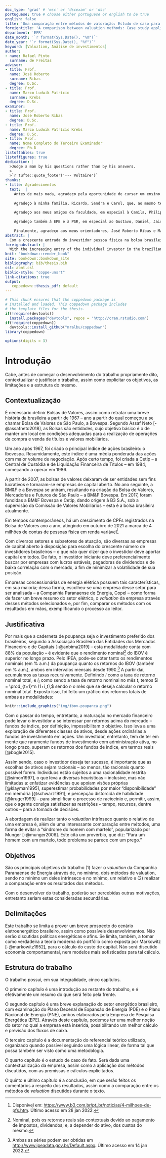 ```yaml
---
doc_type: 'grad' # 'msc' or 'dscexam' or 'dsc'
portuguese: true # choose either portuguese or english to be true
english: false
title: 'Uma comparação entre métodos de valoração: Estudo de caso para a Copel'
foreigntitle: 'A comparison between valuation methods: Case study applied to Copel'
department: 'EPR'
date_month: '`r format(Sys.Date(), "%m")`'
date_year: '`r format(Sys.Date(), "%Y")`'
keyword: [Valuation, Análise de investimentos]
author:
- name: Rafael Pinto
  surname: de Freitas
advisor:
- title: Prof.
  name: José Roberto
  surname: Ribas
  degree: D.Sc.
- title: Prof.
  name: Marco Ludwik Patrício
  surname: Krebs
  degree: D.Sc.
examiner:
- title: Prof.
  name: José Roberto Ribas
  degree: D.Sc.
- title: Prof.
  name: Marco Ludwik Patrício Krebs
  degree: D.Sc.
- title: Prof.
  name: Nome Completo do Terceiro Examinador
  degree: Ph.D
listoftables: true
listoffigures: true
dedication: |
  >Judge a man by his questions rather than by his answers.
  >
  >`r tufte::quote_footer('--- Voltaire')`
thanks:
- title: Agradecimentos
  text:  |
    Antes de mais nada, agradeço pela oportunidade de cursar um ensino superior de qualidade de forma gratuita. Este é um investimento que a sociedade como um todo impartiu em mim; uma dívida monumental, se pensada pela ótica dos benefícios, e que pretendo pagar de volta com juros altos ao longo tempo.
    
    Agradeço à minha família, Ricardo, Sandra e Carol, que, ao mesmo tempo que me proveram um compasso moral para me guiar ao longo da vida, sempre me deixaram livre para fazer minhas próprias escolhas e adaptar essa ferramenta tão poderosa. Enfaticamente, eu não seria a pessoa que eu sou, caso não fossem vocês. Agradeço também ao meu tio Marco por ser, além da pessoa mais descontraída que eu conheço, um facilitador enorme da minha vida acadêmica. Os dias seriam muito mais cinzas se eu não tivesse a sua companhia nessa jornada. Por fim, agradeço ao meu póstumo avô, Antônio. Me faltam as palavras para descrever quão heroica foi sua trajetória, começando com venda de balas no trem e encerrando com uma família formada, com diversos netos. Agora, descansa. Teu trabalho foi feito com maestria.
    
    Agradeço aos meus amigos da faculdade, em especial à Camila, Philippe, Thiago, Fernando e João. Vocês foram essenciais para meu desenvolvimento como pessoa e tornaram essa jornada tão mais fácil. Desde a colaboração em trabalhos até os momentos de descontração, saibam que estes momentos ficarão eternamente comigo, e espero que possamos cultivá-los para o resto da vida.
    
    Agradeço também à EPE e à PSR, em especial ao Gustavo, Daniel, Jairo e Monique. É um privilégio estar próximo de profissionais únicos e de distinção como vocês. São pessoas muito queridas e fundamentais para meu desenvolvimento não só como profissional, mas como pessoa.
    
    Finalmente, agradeço aos meus orientadores, José Roberto Ribas e Marco Krebs, por ministrarem diversas disciplinas que participei de forma excelente e também por me orientarem na criação deste trabalho.
abstract: |
  Com a crescente entrada do investidor pessoa física na bolsa brasileira (B3), cada vez mais são estudadas formas de filtrar ativos que aparentam estar atraentes, assim como métodos de determinação do valor justo de uma ação, de forma a conferir um retorno satisfatório para os investimentos. Frequentemente, os ativos selecionados são por vezes determinados de forma defensiva, escolhendo-se ativos com fluxos de caixa razoavelmente prevísiveis, assim como pagamento de dividendos. O presente trabalho tem por objetivo realizar um comparativo entre métodos de _valuation_ comumente utilizados, tanto de forma intrínseca e relativa, aplicados a uma empresa exemplo que satisfaça a condição de ação defensiva – no caso, a _holding_ do setor elétrico, Copel. Ao longo do trabalho, é explicitado o processo de cálculo de _valuation_, assim como os fundamentos da empresa. Por fim, é realizado o comparativo, determinados os valores justos para a _holding_.
foreignabstract: |
  With the increasing entry of the individual investor in the brazilian stock exchange (B3), more and more ways of filtering assets that appear to be attractive are studied, as well as methods of determining the fair value of a share, in order to provide a satisfactory return for said investments. Often, selected assets are sometimes determined defensively, choosing assets with reasonably predictable cash flows, as well as dividend payouts. The present work aims to make a comparison between commonly used valuation methods, both intrinsically and relatively, applied to an example company that satisfies the condition of defensive stock – in this case, the holding company of the electricity sector, Copel. Throughout the work, the process of valuation calculation is explicit, as well as the fundamentals of the company. Finally, the comparison is made, having determined the fair values for said holding company.
knit: "bookdown::render_book"
site: bookdown::bookdown_site
bibliography: bib/thesis.bib
csl: abnt.csl
biblio-style: "coppe-unsrt"
link-citations: true
output:
   coppedown::thesis_pdf: default
---
```


<!--
Above is the YAML (YAML Ain't Markup Language) header that includes a lot of metadata used to produce the document.  Be careful with spacing in this header!

If you'd prefer to not include a Dedication, for example, simply delete the section entirely, or silence (add #) them.

If you have other LaTeX packages you would like to include, delete the # before header-includes and list the packages after hyphens on new lines.

If you'd like to include a comment that won't be produced in your resulting file enclose it in a block like this.

If you receive a duplicate label error after knitting, make sure to delete the index.Rmd file and then knit again.
-->
```r
# This chunk ensures that the coppedown package is
# installed and loaded. This coppedown package includes
# the template files for the thesis.
if(!require(devtools))
  install.packages("devtools", repos = "http://cran.rstudio.com")
if(!require(coppedown))
  devtools::install_github("mralbu/coppedown")
library(coppedown)

options(digits = 3)
```

<!-- On ordering the chapter files:
There are two options:
1. Name your chapter files in the order in which you want them to appear (e.g., 01-Inro, 02-Data, 03-Conclusions).
2. Otherwise, you can specify the order in which they appear in the _bookdown.yml (for PDF only).

Do not include 00(two-hyphens)prelim.Rmd and 00-abstract.Rmd in the YAML file--they are handled in the YAML above differently for the PDF version.
-->
<!-- The {.unnumbered} option here means that the introduction will be "Chapter 0." You can also use {-} for no numbers
on chapters.
-->

# Introdução

Cabe, antes de começar o desenvolvimento do trabalho propriamente dito, contextualizar e justificar o trabalho, assim como explicitar os objetivos, as limitações e a estrutura do mesmo.

## Contextualização

É necessário definir Bolsas de Valores, assim como retratar uma breve história da brasileira a partir de 1967 -- ano a partir do qual começou a se chamar Bolsa de Valores de São Paulo, a Bovespa. Segundo Assaf Neto [-@assafneto2018], as Bolsas são entidades, cujo objetivo básico é o de manter um local em condições adequadas para a realização de operações de compra e venda de títulos e valores mobiliários.

Um ano após 1967, foi criado o principal índice de ações brasileiro: o Ibovespa. Resumidamente, este índice é uma média ponderada das ações com maior volume de negociação. Após certo tempo, foi criada a Cetip -- a Central de Custódia e de Liquidação Financeira de Títulos -- em 1984, começando a operar em 1986.

A partir de 2007, as bolsas de valores deixaram de ser entidades sem fins lucrativos e tornaram-se empresas de capital aberto. No ano seguinte, a BM&F e a Bovespa se uniram, resultando na criação da Bolsa de Valores, Mercadorias e Futuros de São Paulo -- a BM&F Bovespa. Em 2017, foram fundidas a BM&F Bovespa e Cetip, dando origem à B3 S.A., sob a supervisão da Comissão de Valores Mobiliários -- esta é a bolsa brasileira atualmente.

Em tempos contemporâneos, há um crescimento de CPFs registrados na Bolsa de Valores ano a ano, atingindo em outubro de 2021 a marca de 4 milhões de contas de pessoas física em renda variável[^aumentoCPF].

[^aumentoCPF]: Disponível em: <https://www.b3.com.br/pt_br/noticias/4-milhoes-de-pfs.htm>. Último acesso em 28 jan 2022.

Com diversos setores e subsetores de atuação, são diversas as empresas de capital aberto à disposição para escolha do crescente número de investidores brasileiros -- o que não quer dizer que o investidor deve aportar capital em todos. De fato, o investidor iniciante deve preferencialmente buscar por empresas com lucros estáveis, pagadoras de dividendos e de baixa correlação com o mercado, a fim de minimizar a volatilidade de sua posição.

Empresas concessionárias de energia elétrica possuem tais características, em sua maioria; dessa forma, escolheu-se uma empresa desse setor para ser analisada -- a Companhia Paranaense de Energia, Copel -- como forma de fazer um breve resumo do setor elétrico, o _valuation_ da empresa através desses métodos selecionados e, por fim, comparar os métodos com os resultados em mãos, exemplificando o processo ao leitor.

## Justificativa

Por mais que a caderneta de poupança seja o investimento preferido dos brasileiros, segundo a Associação Brasileira das Entidades dos Mercados Financeiro e de Capitais [-@anbima2019] -- esta modalidade conta com 88% da população -- é evidente que o rendimento nominal[^justNom] do IBOV é superior no longo prazo. Pelo IPEA, pode-se obter tanto os rendimentos nominais (em % a.m.) da poupança quanto os retornos do IBOV (também em % a.m.), ambos em intervalos mensais desde 1990.[^dadosIPEA] A partir daí, acumulamos as taxas recursivamente. Definindo $i$ como a taxa de retorno nominal total, e $i_t$ como sendo a taxa de retorno nominal no mês $t$, temos $i = \prod_{t=1}^n (1+i_t),$ sendo $n$ o mês que se deseja calcular o retorno nominal total. Exposto isso, foi feito um gráfico dos retornos totais de ambas as modalidades:

[^justNom]: Nominal, pois os retornos reais são contextuais devido ao pagamento de impostos, dividendos; e, a depender do ativo, dos custos do mesmo.

[^dadosIPEA]: Ambas as séries podem ser obtidas em <http://www.ipeadata.gov.br/Default.aspx>. Último acesso em 14 jan 2022.

```r
knitr::include_graphics("img/ibov-poupanca.png")
```

Com o passar do tempo, entretanto, a maturação no mercado financeiro pode levar o investidor a se interessar por retornos acima do mercado -- fundos de índice, por definição, impossibilitam o objetivo. Isso leva a uma exploração de diferentes classes de ativos, desde ações ordinárias a fundos de investimento em ações. Um investidor, entretanto, tem de ter em mente que raramente fundos de investimento com administração ativa, no longo prazo, superam os retornos dos fundos de índice, em termos reais [@bogle2015].

Assim sendo, caso o investidor deseja ter sucesso, é importante que as escolhas de ativos sejam racionais – ao menos, tão racionais quanto possível forem. Indivíduos estão sujeitos a uma racionalidade restrita [@simon1997], o que leva a diversas heurísticas -- inclusive, mas não limitadas a: enfatizar evidências que apoiam visões próprias [@klayman1995], superestimar probabilidades por maior "disponibilidade" em memória [@schwarz1991]; e percepção distorcida de habilidade [@kruger1999] -- para simplificar o processo de raciocínio e, permitir, assim, que o agente consiga satisfazer as restrições -- tempo, recursos, dentre outros -- para a tomada de decisões.

A abordagem de realizar tanto o *valuation* intrínseco quanto o relativo de uma empresa é, além de uma interessante comparação entre métodos, uma forma de evitar a "síndrome do homem com martelo", popularizado por Munger [-@munger2006]. Este cita um provérbio, que diz: "Para um homem com um martelo, todo problema se parece com um prego."

## Objetivos

São os principais objetivos do trabalho (1) fazer o *valuation* da Companhia Paranaense de Energia através de, no mínimo, dois métodos de valuation, sendo no mínimo um deles intrínseco e no mínimo, um relativo e (2) realizar a comparação entre os resultados dos métodos.

Com o desenvolver do trabalho, poderão ser percebidas outras motivações, entretanto seriam estas consideradas secundárias.

## Delimitações

Este trabalho se limita a prover um breve prospecto do cenário eletroenergético brasileiro, assim como possíveis desenvolvimentos. Não serão discutidas políticas energéticas e afins. Se limita, também, a tomar como verdadeira a teoria moderna do portfólio como exposta por Markowitz [-@markowitz1952], para o cálculo do custo de capital. Não será discutido economia comportamental, nem modelos mais sofisticados para tal cálculo.

## Estrutura do trabalho

O trabalho possui, em sua integralidade, cinco capítulos.

O primeiro capítulo é uma introdução ao restante do trabalho, e é efetivamente um resumo do que será feito pela frente.

O segundo capítulo é uma breve explanação do setor energético brasileiro, com examinação do Plano Decenal de Expansão de Energia (PDE) e o Plano Nacional de Energia (PNE), ambos elaborados pela Empresa de Pesquisa Energética (EPE). Através deste capítulo, podemos ter uma melhor noção do setor no qual a empresa está inserida, possibilitando um melhor cálculo e previsão dos fluxos de caixa.

O terceiro capítulo é a documentação do referencial teórico utilizado, organizado quando possível seguindo uma lógica linear, de forma tal que possa também ser visto como uma metodologia.

O quarto capítulo é o estudo de caso de fato. Será dada uma contextualização da empresa, assim como a aplicação dos métodos discutidos, com as premissas e cálculos explicitados.

O quinto e último capítulo é a conclusão, em que serão feitos os comentários a respeito dos resultados, assim como a comparação entre os métodos de *valuation* discutidos durante o texto.